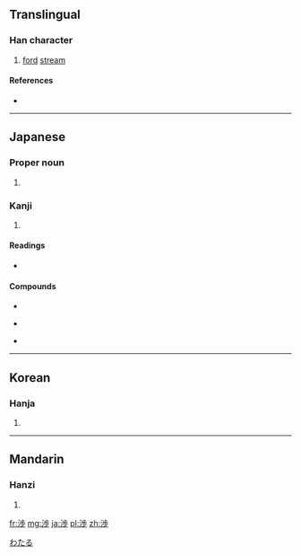 {{also|涉}}
==Translingual==

===Han character===
{{Han char|rn=85|rad=水|as=08|sn=11|four=|canj=水卜中竹 (EYLH), X水卜中竹 (XEYLH)}}

# [[ford]] [[stream]]

====References====
* {{Han ref|kx=0633.371|dkj=17749|hdz=80023.200|uh=6E09|ud=28169}}

----

==Japanese==
===Proper noun===
{{ja-pos|k|proper|hira=わたる|rom=Wataru}} 
# {{given name|male|lang=ja|skey=わたる}} 

===Kanji===
{{ja-kanji|grade=c|rs=水08}}

# {{defn|lang=ja|sort=水08}}

====Readings====
* {{ja-readings|on=[[しょう]] (shō)|kun=[[わたる]] (wataru), [[かかわる]] (kakawaru)}}

====Compounds====
{{top3}}
*{{l|ja|sc=Jpan|干渉|tr=かんしょう, kanshō}}
{{mid3}}
*{{l|ja|sc=Jpan|交渉|tr=こうしょう, kōshō}}
{{mid3}}
*{{l|ja|sc=Jpan|渉外|tr=しょうがい, shōgai}}
{{bottom}}

[[Category:Japanese male given names|わたる]]
----

==Korean==

===Hanja===
{{ko-hanja|hangeul=[[섭]]|eumhun=|rv=seop|mr=sŏp|y=sep}}

# {{defn|lang=ko|sort=水08}}

----

==Mandarin==

===Hanzi===
{{cmn-hanzi|pin=[[shè]] ([[she4]])|wg=she<sup>4</sup>}}

# {{defn|lang=cmn|sort=水08}}

[[fr:渉]]
[[mg:渉]]
[[ja:渉]]
[[pl:渉]]
[[zh:渉]]